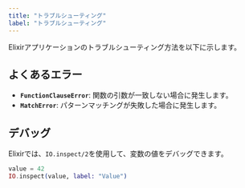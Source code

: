 ```yaml
---
title: "トラブルシューティング"
label: "トラブルシューティング"
---
```


Elixirアプリケーションのトラブルシューティング方法を以下に示します。

## よくあるエラー

- **`FunctionClauseError`**: 関数の引数が一致しない場合に発生します。
- **`MatchError`**: パターンマッチングが失敗した場合に発生します。

## デバッグ

Elixirでは、`IO.inspect/2`を使用して、変数の値をデバッグできます。

```elixir
value = 42
IO.inspect(value, label: "Value")
```
